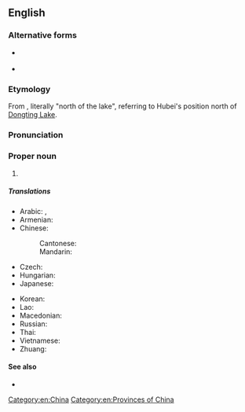 ==English==
{{wikipedia}}

===Alternative forms===
* {{sense|historical|obsolete}} {{l|en|Hupeh}}
* {{q|abbreviation}} {{l|en|E}}

===Etymology===
From {{bor|en|cmn|-}} {{zh-l|湖北}}, literally "north of the lake", referring to Hubei's position north of [[Dongting Lake]].

===Pronunciation===
{{rfp|lang=en}}

===Proper noun===
{{en-proper noun}}

# {{place|en|province|in central|c/China|with its capital at [[Wuhan]]}}

=====Translations=====
{{trans-top|province in central China}}
* Arabic: {{t|ar|خُوبِي|m|tr=ḵubī}}, {{t|ar|هُوبِي|m|tr=hubī}}
* Armenian: {{t|hy|Հուբեյ|sc=Armn}}
* Chinese:
*: Cantonese: {{t|yue|湖北|tr=wu4 bak1}}
*: Mandarin: {{t+|cmn|湖北|tr=Húběi|sc=Hani}}
* Czech: {{t|cs|Chu-pej}}
* Hungarian: {{t|hu|Hupej}}
* Japanese: {{t+|ja|湖北|tr=こほく, Kohoku}}
{{trans-mid}}
* Korean: {{t|ko|후베이|tr=Hubei}}
* Lao: {{t-needed|lo}}
* Macedonian: {{t|mk|Хубеј|tr=Húbej|sc=Cyrl}}
* Russian: {{t|ru|Хубэ́й|m}}
* Thai: {{t-needed|th}}
* Vietnamese: {{t|vi|Hồ Bắc}}
* Zhuang: {{t|za|Huzbwz}}
{{trans-bottom}}

====See also====
* {{l|en|Wuhan}}

[[Category:en:China]]
[[Category:en:Provinces of China]]